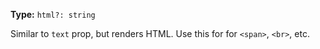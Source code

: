 **Type:** `html?: string`

Similar to `text` prop, but renders HTML. Use this for for `<span>`, `<br>`, etc.
